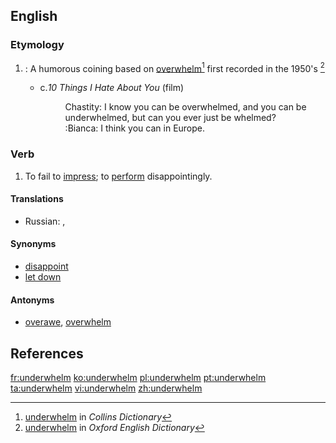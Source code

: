 ==English==

===Etymology===
#{{prefix|under|whelm|lang=en}}: A humorous coining based on [[overwhelm]]<ref>[http://www.collinsdictionary.com/dictionary/english/underwhelming underwhelm] in ''Collins Dictionary''</ref> first recorded in the 1950's <ref>[http://www.oed.com/view/Entry/212233?redirectedFrom=underwhelm#eid underwhelm] in ''Oxford English Dictionary''</ref>
#*c.''10 Things I Hate About You'' (film)
#*:Chastity: I know you can be overwhelmed, and you can be underwhelmed, but can you ever just be whelmed?<br>:Bianca: I think you can in Europe.

===Verb===
{{en-verb}}

# To fail to [[impress]]; to [[perform]] disappointingly.

====Translations====
{{trans-top|fail to impress}}
{{trans-mid}}
* Russian: {{t+|ru|разочарова́ть}}, {{t+|ru|разочаро́вывать}}
{{trans-bottom}}

====Synonyms====
* [[disappoint]]
* [[let down]]

====Antonyms====
* [[overawe]], [[overwhelm]]

==References==
{{reflist}}


[[fr:underwhelm]]
[[ko:underwhelm]]
[[pl:underwhelm]]
[[pt:underwhelm]]
[[ta:underwhelm]]
[[vi:underwhelm]]
[[zh:underwhelm]]